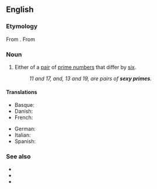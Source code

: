 ==English==
{{wikipedia|lang=en}}

===Etymology===
From {{com|en|sexy#Etymology_2|prime}}. From {{der|en|la|sex||6}}

===Noun===
{{en-noun}}

# {{lb|en|math}} Either of a [[pair]] of [[prime number]]s that differ by [[six]].
#: ''11 and 17, and, 13 and 19, are pairs of '''sexy primes'''.''

====Translations====
{{trans-top|number}}
* Basque: {{t|eu|zenbaki lehen sexy}}
* Danish: {{t|da|sexede primtal}}
* French: {{t|fr|nombres premiers sexy}}
{{trans-mid}}
* German: {{t|de|sexy Primzahl}}
* Italian: {{t|it|Numeri primi sexy}}
* Spanish: {{t|es|número primo sexy}}
{{trans-bottom}}

===See also===
* {{l|en|cousin prime}}
* {{l|en|prime constellation}}
* {{l|en|twin prime}}